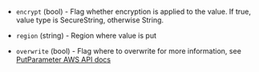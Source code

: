 <!-- Code generated from the comments of the Config struct in post-processor/ssm/postprocessor.go; DO NOT EDIT MANUALLY -->

- `encrypt` (bool) - Flag whether encryption is applied to the value.
  If true, value type is SecureString, otherwise String.

- `region` (string) - Region where value is put

- `overwrite` (bool) - Flag where to overwrite
  for more information, see [PutParameter AWS API docs](https://docs.aws.amazon.com/systems-manager/latest/APIReference/API_PutParameter.html#systemsmanager-PutParameter-request-Overwrite)

<!-- End of code generated from the comments of the Config struct in post-processor/ssm/postprocessor.go; -->
